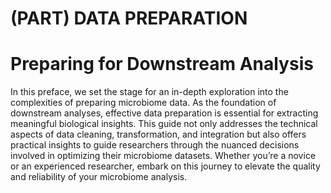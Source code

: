 # (PART) DATA PREPARATION {-}

# Preparing for Downstream Analysis {#preface} 
In this preface, we set the stage for an in-depth exploration into the complexities of preparing microbiome data. As the foundation of downstream analyses, effective data preparation is essential for extracting meaningful biological insights. This guide not only addresses the technical aspects of data cleaning, transformation, and integration but also offers practical insights to guide researchers through the nuanced decisions involved in optimizing their microbiome datasets. Whether you're a novice or an experienced researcher, embark on this journey to elevate the quality and reliability of your microbiome analysis.